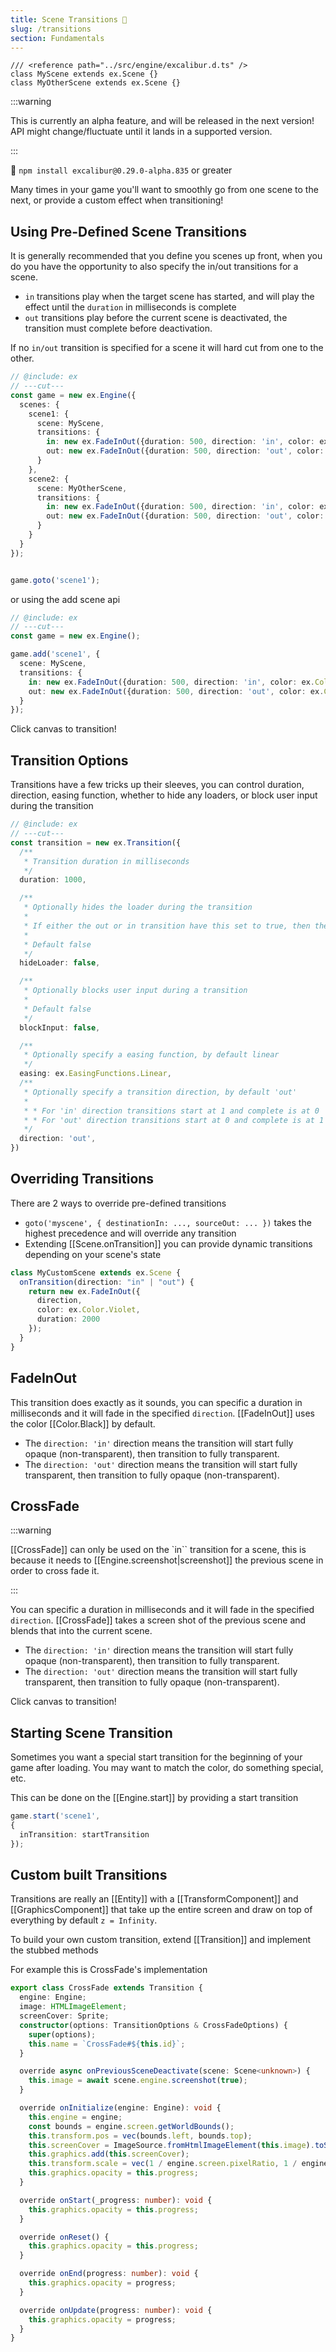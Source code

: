 ```yaml
---
title: Scene Transitions 🧪
slug: /transitions
section: Fundamentals
---
```



```twoslash include ex
/// <reference path="../src/engine/excalibur.d.ts" />
class MyScene extends ex.Scene {}
class MyOtherScene extends ex.Scene {}
```

:::warning

This is currently an alpha feature, and will be released in the next version! API might change/fluctuate until it lands in a supported version.

:::

🧪 `npm install excalibur@0.29.0-alpha.835` or greater

Many times in your game you'll want to smoothly go from one scene to the next, or provide a custom effect when transitioning!

## Using Pre-Defined Scene Transitions

It is generally recommended that you define you scenes up front, when you do you have the opportunity to also specify the in/out transitions for a scene.

* `in` transitions play when the target scene has started, and will play the effect until the `duration` in milliseconds is complete
* `out` transitions play before the current scene is deactivated, the transition must complete before deactivation.

If no `in/out` transition is specified for a scene it will hard cut from one to the other.

```ts twoslash
// @include: ex
// ---cut---
const game = new ex.Engine({
  scenes: {
    scene1: {
      scene: MyScene,
      transitions: {
        in: new ex.FadeInOut({duration: 500, direction: 'in', color: ex.Color.Black}),
        out: new ex.FadeInOut({duration: 500, direction: 'out', color: ex.Color.Black})
      }
    },
    scene2: {
      scene: MyOtherScene,
      transitions: {
        in: new ex.FadeInOut({duration: 500, direction: 'in', color: ex.Color.Black}),
        out: new ex.FadeInOut({duration: 500, direction: 'out', color: ex.Color.Black})
      }
    }
  }
});


game.goto('scene1');

```

or using the add scene api

```ts twoslash
// @include: ex
// ---cut---
const game = new ex.Engine();

game.add('scene1', {
  scene: MyScene,
  transitions: {
    in: new ex.FadeInOut({duration: 500, direction: 'in', color: ex.Color.Black}),
    out: new ex.FadeInOut({duration: 500, direction: 'out', color: ex.Color.Black})
  }
});

```

Click canvas to transition!

<GameCodeBlock live 
  title="Transition"
  code={TransitionExample} 
/>

## Transition Options
Transitions have a few tricks up their sleeves, you can control duration, direction, easing function, whether to hide any loaders, or block user input during the transition

```ts twoslash
// @include: ex
// ---cut---
const transition = new ex.Transition({
  /**
   * Transition duration in milliseconds
   */
  duration: 1000,

  /**
   * Optionally hides the loader during the transition
   *
   * If either the out or in transition have this set to true, then the loader will be hidden.
   *
   * Default false
   */
  hideLoader: false,

  /**
   * Optionally blocks user input during a transition
   *
   * Default false
   */
  blockInput: false,

  /**
   * Optionally specify a easing function, by default linear
   */
  easing: ex.EasingFunctions.Linear,
  /**
   * Optionally specify a transition direction, by default 'out'
   *
   * * For 'in' direction transitions start at 1 and complete is at 0
   * * For 'out' direction transitions start at 0 and complete is at 1
   */
  direction: 'out',
})
```

## Overriding Transitions

There are 2 ways to override pre-defined transitions

* `goto('myscene', { destinationIn: ..., sourceOut: ... })` takes the highest precedence and will override any transition
* Extending [[Scene.onTransition]] you can provide dynamic transitions depending on your scene's state

```typescript
class MyCustomScene extends ex.Scene {
  onTransition(direction: "in" | "out") {
    return new ex.FadeInOut({
      direction,
      color: ex.Color.Violet,
      duration: 2000
    });
  }
}
```

## FadeInOut

This transition does exactly as it sounds, you can specific a duration in milliseconds and it will fade in the specified `direction`. [[FadeInOut]] uses the color [[Color.Black]] by default.

* The `direction: 'in'` direction means the transition will start fully opaque (non-transparent), then transition to fully transparent.
* The `direction: 'out'` direction means the transition will start fully transparent, then transition to fully opaque (non-transparent).

## CrossFade

:::warning

[[CrossFade]] can only be used on the `in`` transition for a scene, this is because it needs to [[Engine.screenshot|screenshot]] the previous scene in order to cross fade it.

:::


You can specific a duration in milliseconds and it will fade in the specified `direction`. [[CrossFade]] takes a screen shot of the previous scene and blends that into the current scene.

* The `direction: 'in'` direction means the transition will start fully opaque (non-transparent), then transition to fully transparent.
* The `direction: 'out'` direction means the transition will start fully transparent, then transition to fully opaque (non-transparent).

Click canvas to transition!

<GameCodeBlock live 
  title="CrossFade Transition"
  code={CrossFadeTransitionExample} 
/>

## Starting Scene Transition

Sometimes you want a special start transition for the beginning of your game after loading. You may want to match the color, do something special, etc.

This can be done on the [[Engine.start]] by providing a start transition

```typescript
game.start('scene1',
{
  inTransition: startTransition
});

```

## Custom built Transitions

Transitions are really an [[Entity]] with a [[TransformComponent]] and [[GraphicsComponent]] that take up the entire screen and draw on top of everything by default `z = Infinity`.

To build your own custom transition, extend [[Transition]] and implement the stubbed methods

For example this is CrossFade's implementation

```typescript
export class CrossFade extends Transition {
  engine: Engine;
  image: HTMLImageElement;
  screenCover: Sprite;
  constructor(options: TransitionOptions & CrossFadeOptions) {
    super(options);
    this.name = `CrossFade#${this.id}`;
  }

  override async onPreviousSceneDeactivate(scene: Scene<unknown>) {
    this.image = await scene.engine.screenshot(true);
  }

  override onInitialize(engine: Engine): void {
    this.engine = engine;
    const bounds = engine.screen.getWorldBounds();
    this.transform.pos = vec(bounds.left, bounds.top);
    this.screenCover = ImageSource.fromHtmlImageElement(this.image).toSprite();
    this.graphics.add(this.screenCover);
    this.transform.scale = vec(1 / engine.screen.pixelRatio, 1 / engine.screen.pixelRatio);
    this.graphics.opacity = this.progress;
  }

  override onStart(_progress: number): void {
    this.graphics.opacity = this.progress;
  }

  override onReset() {
    this.graphics.opacity = this.progress;
  }

  override onEnd(progress: number): void {
    this.graphics.opacity = progress;
  }

  override onUpdate(progress: number): void {
    this.graphics.opacity = progress;
  }
}
```
